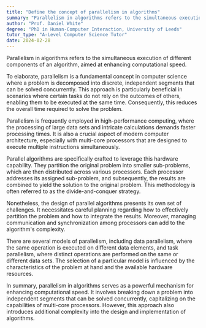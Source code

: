 ```yaml
---
title: "Define the concept of parallelism in algorithms"
summary: "Parallelism in algorithms refers to the simultaneous execution of different parts of an algorithm to improve computational speed."
author: "Prof. Daniel White"
degree: "PhD in Human-Computer Interaction, University of Leeds"
tutor_type: "A-Level Computer Science Tutor"
date: 2024-02-28
---
```


Parallelism in algorithms refers to the simultaneous execution of different components of an algorithm, aimed at enhancing computational speed.

To elaborate, parallelism is a fundamental concept in computer science where a problem is decomposed into discrete, independent segments that can be solved concurrently. This approach is particularly beneficial in scenarios where certain tasks do not rely on the outcomes of others, enabling them to be executed at the same time. Consequently, this reduces the overall time required to solve the problem.

Parallelism is frequently employed in high-performance computing, where the processing of large data sets and intricate calculations demands faster processing times. It is also a crucial aspect of modern computer architecture, especially with multi-core processors that are designed to execute multiple instructions simultaneously.

Parallel algorithms are specifically crafted to leverage this hardware capability. They partition the original problem into smaller sub-problems, which are then distributed across various processors. Each processor addresses its assigned sub-problem, and subsequently, the results are combined to yield the solution to the original problem. This methodology is often referred to as the divide-and-conquer strategy.

Nonetheless, the design of parallel algorithms presents its own set of challenges. It necessitates careful planning regarding how to effectively partition the problem and how to integrate the results. Moreover, managing communication and synchronization among processors can add to the algorithm's complexity.

There are several models of parallelism, including data parallelism, where the same operation is executed on different data elements, and task parallelism, where distinct operations are performed on the same or different data sets. The selection of a particular model is influenced by the characteristics of the problem at hand and the available hardware resources.

In summary, parallelism in algorithms serves as a powerful mechanism for enhancing computational speed. It involves breaking down a problem into independent segments that can be solved concurrently, capitalizing on the capabilities of multi-core processors. However, this approach also introduces additional complexity into the design and implementation of algorithms.
    